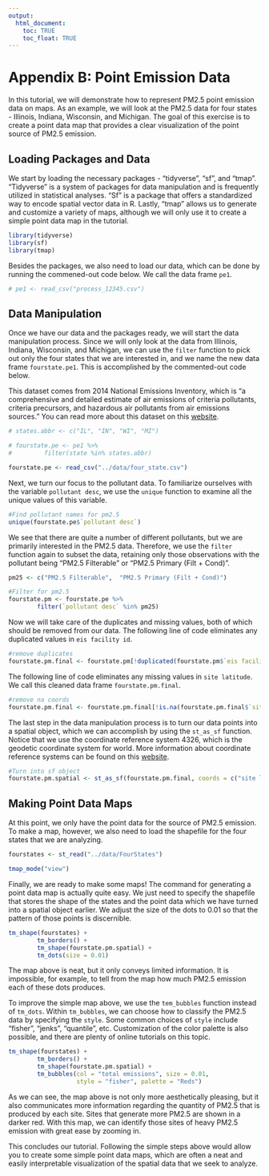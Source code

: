 ```yaml
---
output: 
  html_document:
    toc: TRUE
    toc_float: TRUE
---
```


# Appendix B: Point Emission Data {-}

In this tutorial, we will demonstrate how to represent PM2.5 point emission data on maps. As an example, we will look at the PM2.5 data for four states - Illinois, Indiana, Wisconsin, and Michigan. The goal of this exercise is to create a point data map that provides a clear visualization of the point source of PM2.5 emission.

## Loading Packages and Data

We start by loading the necessary packages - "tidyverse", "sf", and "tmap". "Tidyverse" is a system of packages for data manipulation and is frequently utilized in statistical analyses. "Sf" is a package that offers a standardized way to encode spatial vector data in R. Lastly, "tmap" allows us to generate and customize a variety of maps, although we will only use it to create a simple point data map in the tutorial.

```r
library(tidyverse)
library(sf)
library(tmap)
```

Besides the packages, we also need to load our data, which can be done by running the commened-out code below. We call the data frame `pe1`. 
```r
# pe1 <- read_csv("process_12345.csv")
```
## Data Manipulation

Once we have our data and the packages ready, we will start the data manipulation process. Since we will only look at the data from Illinois, Indiana, Wisconsin, and Michigan, we can use the `filter` function to pick out only the four states that we are interested in, and we name the new data frame `fourstate.pe1`. This is accomplished by the commented-out code below.

This dataset comes from 2014 National Emissions Inventory, which is "a comprehensive and detailed estimate of air emissions of criteria pollutants, criteria precursors, and hazardous air pollutants from air emissions sources." You can read more about this dataset on this [website](https://www.epa.gov/air-emissions-inventories/national-emissions-inventory-nei).
```r
# states.abbr <- c("IL", "IN", "WI", "MI")

# fourstate.pe <- pe1 %>%
#         filter(state %in% states.abbr)
```

```r
fourstate.pe <- read_csv("../data/four_state.csv")
```
Next, we turn our focus to the pollutant data. To familiarize ourselves with the variable `pollutant desc`, we use the `unique` function to examine all the unique values of this variable. 

```r
#Find pollutant names for pm2.5
unique(fourstate.pe$`pollutant desc`)
```

We see that there are quite a number of different pollutants, but we are primarily interested in the PM2.5 data. Therefore, we use the `filter` function again to subset the data, retaining only those observations with the pollutant being "PM2.5 Filterable" or "PM2.5 Primary (Filt + Cond)".
```r
pm25 <- c("PM2.5 Filterable",  "PM2.5 Primary (Filt + Cond)")

#Filter for pm2.5
fourstate.pm <- fourstate.pe %>%
        filter(`pollutant desc` %in% pm25)
```

Now we will take care of the duplicates and missing values, both of which should be removed from our data. The following line of code eliminates any duplicated values in `eis facility id`.
```r
#remove duplicates
fourstate.pm.final <- fourstate.pm[!duplicated(fourstate.pm$`eis facility id`),] 
```

The following line of code eliminates any missing values in `site latitude`. We call this cleaned data frame `fourstate.pm.final`.
```r
#remove na coords 
fourstate.pm.final <- fourstate.pm.final[!is.na(fourstate.pm.final$`site latitude`),] 
```

The last step in the data manipulation process is to turn our data points into a spatial object, which we can accomplish by using the `st_as_sf` function. Notice that we use the coordinate reference system 4326, which is the geodetic coordinate system for world. More information about coordinate reference systems can be found on this [website](https://epsg.io).
```r
#Turn into sf object
fourstate.pm.spatial <- st_as_sf(fourstate.pm.final, coords = c("site longitude", "site latitude"), crs = 4326)
```

## Making Point Data Maps
At this point, we only have the point data for the source of PM2.5 emission. To make a map, however, we also need to load the shapefile for the four states that we are analyzing. 
```r
fourstates <- st_read("../data/FourStates")
```

```r
tmap_mode("view")
```

Finally, we are ready to make some maps! The command for generating a point data map is actually quite easy. We just need to specify the shapefile that stores the shape of the states and the point data which we have turned into a spatial object earlier. We adjust the size of the dots to 0.01 so that the pattern of those points is discernible. 
```r
tm_shape(fourstates) +
        tm_borders() +
        tm_shape(fourstate.pm.spatial) +
        tm_dots(size = 0.01) 
```

The map above is neat, but it only conveys limited information. It is impossible, for example, to tell from the map how much PM2.5 emission each of these dots produces. 

To improve the simple map above, we use the `tem_bubbles` function instead of `tm_dots`. Within `tm_bubbles`, we can choose how to classify the PM2.5 data by specifying the `style`. Some common choices of `style` include "fisher", "jenks", "quantile", etc. Customization of the color palette is also possible, and there are plenty of online tutorials on this topic. 

```r
tm_shape(fourstates) +
        tm_borders() +
        tm_shape(fourstate.pm.spatial) +
        tm_bubbles(col = "total emissions", size = 0.01,
                   style = "fisher", palette = "Reds") 
```

As we can see, the map above is not only more aesthetically pleasing, but it also communicates more information regarding the quantity of PM2.5 that is produced by each site. Sites that generate more PM2.5 are shown in a darker red. With this map, we can identify those sites of heavy PM2.5 emission with great ease by zooming in.

This concludes our tutorial. Following the simple steps above would allow you to create some simple point data maps, which are often a neat and easily interpretable visualization of the spatial data that we seek to analyze. 